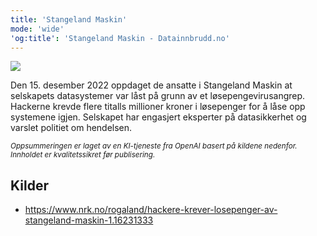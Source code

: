 ```yaml
---
title: 'Stangeland Maskin'
mode: 'wide'
'og:title': 'Stangeland Maskin - Datainnbrudd.no'
---
```


<Frame>
<img src="/images/stangeland.png" noZoom/>
</Frame>

Den 15. desember 2022 oppdaget de ansatte i Stangeland Maskin at selskapets datasystemer var låst på grunn av et løsepengevirusangrep. Hackerne krevde flere titalls millioner kroner i løsepenger for å låse opp systemene igjen. Selskapet har engasjert eksperter på datasikkerhet og varslet politiet om hendelsen.

<sup><i>Oppsummeringen er laget av en KI-tjeneste fra OpenAI basert på kildene nedenfor. Innholdet er kvalitetssikret før publisering.</i></sup>

## Kilder
- https://www.nrk.no/rogaland/hackere-krever-losepenger-av-stangeland-maskin-1.16231333
